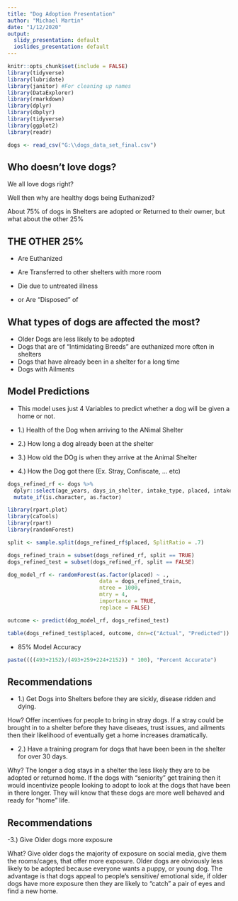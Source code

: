 ---
title: "Dog Adoption Presentation"
author: "Michael Martin"
date: "1/12/2020"
output:
  slidy_presentation: default
  ioslides_presentation: default
---

```{r setup, include=FALSE}
knitr::opts_chunk$set(include = FALSE)
library(tidyverse)
library(lubridate)
library(janitor) #For cleaning up names
library(DataExplorer)
library(rmarkdown)
library(dplyr)
library(dbplyr)
library(tidyverse)
library(ggplot2)
library(readr)

```

```{r include=FALSE}
dogs <- read_csv("G:\\dogs_data_set_final.csv")
```



## Who doesn't love dogs?

We all love dogs right? 

Well then why are healthy dogs being Euthanized?

About 75% of dogs in Shelters are adopted or Returned to their owner, 
but what about the other 25%

## THE OTHER 25%

- Are Euthanized 

- Are Transferred to other shelters with more room

- Die due to untreated illness

- or Are "Disposed" of 

## What types of dogs are affected the most?

- Older Dogs are less likely to be adopted
- Dogs that are of "Intimidating Breeds" are euthanized more often in shelters
- Dogs that have already been in a shelter for a long time 
- Dogs with Ailments 


##  Model Predictions 

- This model uses just 4 Variables to predict whether a dog will be given a home or not. 

- 1.) Health of the Dog when arriving to the ANimal Shelter
- 2.) How long a dog already been at the shelter
- 3.) How old the DOg is when they arrive at the Animal Shelter
- 4.) How the Dog got there (Ex. Stray, Confiscate, ... etc)

```{r include=FALSE}
dogs_refined_rf <- dogs %>%
  dplyr::select(age_years, days_in_shelter, intake_type, placed, intake_condition) %>%
  mutate_if(is.character, as.factor)

library(rpart.plot)
library(caTools)
library(rpart)
library(randomForest)

split <- sample.split(dogs_refined_rf$placed, SplitRatio = .7)

dogs_refined_train = subset(dogs_refined_rf, split == TRUE)
dogs_refined_test = subset(dogs_refined_rf, split == FALSE)

dog_model_rf <- randomForest(as.factor(placed) ~ .,
                             data = dogs_refined_train,
                             ntree = 1000,
                             mtry = 4,
                             importance = TRUE,
                             replace = FALSE)

outcome <- predict(dog_model_rf, dogs_refined_test)

table(dogs_refined_test$placed, outcome, dnn=c("Actual", "Predicted"))
```
- 85% Model Accuracy
```{r echo=FALSE}
paste((((493+2152)/(493+259+224+2152)) * 100), "Percent Accurate")
```


## Recommendations 

- 1.) Get Dogs into Shelters before they are sickly, disease ridden and dying. 

 How? 
 Offer incentives for people to bring in stray dogs. If a stray could be brought in to a shelter before they have diseaes, trust issues, and ailments then their likelihood of eventually get a home increases dramatically. 

- 2.) Have a training program for dogs that have been been in the shelter for over 30 days. 

Why? 
  The longer a dog stays in a shelter the less likely they are to be adopted or returned home. If the dogs with "seniority" get training then it would incentivize people looking to adopt to look at the dogs that have been in there longer. They will know that these dogs are more well behaved and ready for "home" life. 
  
## Recommendations 
  
  -3.) Give Older dogs more exposure
  
What? 
  Give older dogs the majority of exposure on social media, give them the rooms/cages, that offer more exposure. Older dogs are obviously less likely to be adopted because everyone wants a puppy, or young dog. The advantage is that dogs appeal to people's sensitive/ emotional side, if older dogs have more exposure then they are likely to "catch" a pair of eyes and find a new home. 
